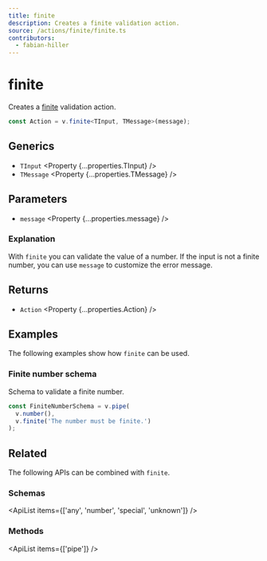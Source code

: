 ```yaml
---
title: finite
description: Creates a finite validation action.
source: /actions/finite/finite.ts
contributors:
  - fabian-hiller
---
```



# finite

Creates a [finite](https://en.wikipedia.org/wiki/Finite) validation action.

```ts
const Action = v.finite<TInput, TMessage>(message);
```

## Generics

- `TInput` <Property {...properties.TInput} />
- `TMessage` <Property {...properties.TMessage} />

## Parameters

- `message` <Property {...properties.message} />

### Explanation

With `finite` you can validate the value of a number. If the input is not a finite number, you can use `message` to customize the error message.

## Returns

- `Action` <Property {...properties.Action} />

## Examples

The following examples show how `finite` can be used.

### Finite number schema

Schema to validate a finite number.

```ts
const FiniteNumberSchema = v.pipe(
  v.number(),
  v.finite('The number must be finite.')
);
```

## Related

The following APIs can be combined with `finite`.

### Schemas

<ApiList items={['any', 'number', 'special', 'unknown']} />

### Methods

<ApiList items={['pipe']} />
